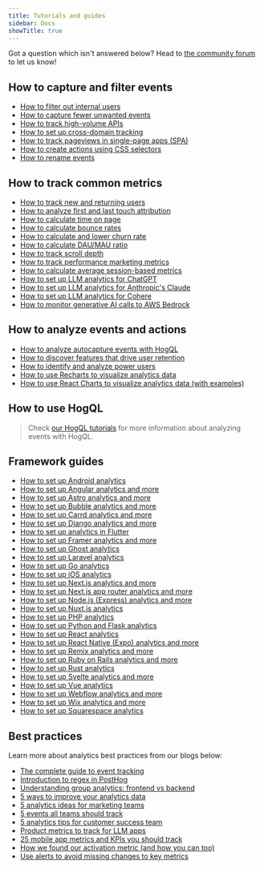 ```yaml
---
title: Tutorials and guides
sidebar: Docs
showTitle: true
---
```


Got a question which isn't answered below? Head to [the community forum](/questions) to let us know!

## How to capture and filter events

- [How to filter out internal users](/tutorials/filter-internal-users)		
- [How to capture fewer unwanted events](/tutorials/fewer-unwanted-events)										
- [How to track high-volume APIs](/tutorials/track-high-volume-apis)
- [How to set up cross-domain tracking](/tutorials/cross-domain-tracking)
- [How to track pageviews in single-page apps (SPA)](/tutorials/single-page-app-pageviews)
- [How to create actions using CSS selectors](/tutorials/css-selectors-for-actions)
- [How to rename events](/tutorials/how-to-rename-events)

## How to track common metrics

- [How to track new and returning users](/tutorials/track-new-returning-users)
- [How to analyze first and last touch attribution](/tutorials/first-last-touch-attribution)
- [How to calculate time on page](/tutorials/time-on-page)
- [How to calculate bounce rates](/tutorials/bounce-rate)
- [How to calculate and lower churn rate](/tutorials/churn-rate)
- [How to calculate DAU/MAU ratio](/tutorials/dau-mau-ratio)		
- [How to track scroll depth](/tutorials/scroll-depth)
- [How to track performance marketing metrics](/tutorials/performance-marketing)
- [How to calculate average session-based metrics](/tutorials/session-metrics) 
- [How to set up LLM analytics for ChatGPT](/tutorials/chatgpt-analytics) 
- [How to set up LLM analytics for Anthropic's Claude](/tutorials/anthropic-analytics) 
- [How to set up LLM analytics for Cohere](/tutorials/cohere-analytics)
- [How to monitor generative AI calls to AWS Bedrock](/tutorials/monitor-aws-bedrock-calls)

## How to analyze events and actions

- [How to analyze autocapture events with HogQL](/tutorials/hogql-autocapture)
- [How to discover features that drive user retention](/tutorials/feature-retention)
- [How to identify and analyze power users](/tutorials/power-users)
- [How to use Recharts to visualize analytics data](/tutorials/recharts)
- [How to use React Charts to visualize analytics data (with examples)](/tutorials/react-charts)

## How to use HogQL

> Check [our HogQL tutorials](/docs/hogql/tutorials) for more information about analyzing events with HogQL.

## Framework guides 

- [How to set up Android analytics](/tutorials/android-analytics)
- [How to set up Angular analytics and more](/tutorials/angular-analytics)
- [How to set up Astro analytics and more](/tutorials/astro-analytics)
- [How to set up Bubble analytics and more](/tutorials/bubble-analytics)
- [How to set up Carrd analytics and more](/tutorials/carrd-analytics)
- [How to set up Django analytics and more](/tutorials/django-analytics)
- [How to set up analytics in Flutter](/tutorials/flutter-analytics)
- [How to set up Framer analytics and more](/tutorials/framer-analytics)
- [How to set up Ghost analytics](/tutorials/ghost-analytics)
- [How to set up Laravel analytics](/tutorials/laravel-analytics)
- [How to set up Go analytics](/tutorials/go-analytics)
- [How to set up iOS analytics](/tutorials/ios-analytics)
- [How to set up Next.js analytics and more](/tutorials/nextjs-analytics)
- [How to set up Next.js app router analytics and more](/tutorials/nextjs-app-directory-analytics)
- [How to set up Node.js (Express) analytics and more](/tutorials/node-express-analytics)
- [How to set up Nuxt.js analytics](/tutorials/nuxt-analytics)
- [How to set up PHP analytics](/tutorials/php-analytics)
- [How to set up Python and Flask analytics](/tutorials/python-analytics)
- [How to set up React analytics](/tutorials/react-analytics)
- [How to set up React Native (Expo) analytics and more](/tutorials/react-native-analytics)
- [How to set up Remix analytics and more](/tutorials/remix-analytics)
- [How to set up Ruby on Rails analytics and more](/tutorials/ruby-on-rails-analytics)
- [How to set up Rust analytics](/tutorials/rust-analytics)
- [How to set up Svelte analytics and more](/tutorials/svelte-analytics)
- [How to set up Vue analytics](/tutorials/vue-analytics)
- [How to set up Webflow analytics and more](/tutorials/webflow)
- [How to set up Wix analytics and more](/tutorials/wix-analytics)
- [How to set up Squarespace analytics](/tutorials/squarespace-analytics)

## Best practices

Learn more about analytics best practices from our blogs below:

- [The complete guide to event tracking](/tutorials/event-tracking-guide)
- [Introduction to regex in PostHog](/tutorials/regex-basics)
- [Understanding group analytics: frontend vs backend](/tutorials/frontend-vs-backend-group-analytics)
- [5 ways to improve your analytics data](/blog/5-ways-to-improve-analytics-data)
- [5 analytics ideas for marketing teams](/blog/analytics-tips-for-marketing-teams)
- [5 events all teams should track](/blog/events-you-should-track-with-posthog)
- [5 analytics tips for customer success team](/blog/analytics-tips-for-customer-success-teams)
- [Product metrics to track for LLM apps](/product-engineers/llm-product-metrics)
- [25 mobile app metrics and KPIs you should track](/blog/mobile-app-metrics-kpis)
- [How we found our activation metric (and how you can too)](/product-engineers/activation-metrics)
- [Use alerts to avoid missing changes to key metrics](/blog/alerts-examples)
